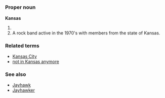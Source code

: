 =={{en}}==

===Proper noun===
'''Kansas'''

# {{USstate}}
# A rock band active in the 1970's <!-- And 1980's? -->with members from the state of Kansas.

{{wikipedia}}

===Related terms===
*[[Kansas City]]
*[[not in Kansas anymore]]

===See also===
*[[Jayhawk]]
*[[Jayhawker]]